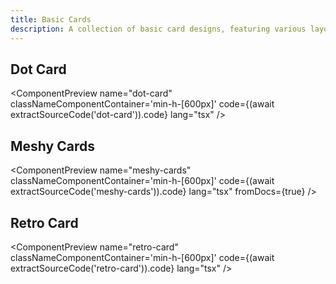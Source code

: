 ```yaml
---
title: Basic Cards
description: A collection of basic card designs, featuring various layouts for showcasing content
---
```



## Dot Card

<ComponentPreview
  name="dot-card"     
  classNameComponentContainer='min-h-[600px]'
  code={(await extractSourceCode('dot-card')).code}
  lang="tsx"
/>

## Meshy Cards

<ComponentPreview
  name="meshy-cards"     
  classNameComponentContainer='min-h-[600px]'
  code={(await extractSourceCode('meshy-cards')).code}
  lang="tsx"
  fromDocs={true}
/>

## Retro Card

<ComponentPreview
  name="retro-card"     
  classNameComponentContainer='min-h-[600px]'
  code={(await extractSourceCode('retro-card')).code}
  lang="tsx"
/>